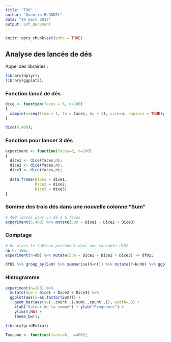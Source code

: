 ```yaml
---
title: "TD6"
author: "Quentin BLONDEL"
date: "10 mars 2017"
output: pdf_document
---
```


```r
knitr::opts_chunk$set(echo = TRUE)
```

## Analyse des lancés de dés

Appel des librairies :
```r
library(dplyr);
library(ggplot2);
```

### Fonction lancé de dés
```r
dice <- function(faces = 6, n=100)
{
  sample(x=seq(from = 1, to = faces, by = 1), size=n, replace = TRUE);
}

dice(6,400);
```

### Fonction pour lancer 3 dés
```r
experiment <- function(faces=6, n=100)
{
  dice1 <- dice(faces,n);
  dice2 <- dice(faces,n);
  dice3 <- dice(faces,n);
  
  data.frame(Dice1 = dice1,
             Dice2 = dice2,
             Dice3 = dice3)
}
```

### Somme des trois dés dans une nouvelle colonne "Sum"
```r
# 400 lancés pour un dé à 6 faces
experiment(6,400) %>% mutate(Sum = Dice1 + Dice2 + Dice3)
```

### Comptage
```r
# On place le tableau précédent dans une variable df02
nb <- 1E6;
experiment(n=nb) %>% mutate(Sum = Dice1 + Dice2 + Dice3) -> df02;

df02 %>% group_by(Sum) %>% summarise(N=n()) %>% mutate(P=N/nb) %>% ggplot(aes(x=as.factor(Sum), y=P)) + geom_point();
```

### Histogramme
```r
experiment(n=1E6) %>% 
  mutate(Sum = Dice1 + Dice2 + Dice3) %>%
  ggplot(aes(x=as.factor(Sum))) + 
    geom_bar(aes(y=(..count..)/sum(..count..)), width=.3) + 
    xlab("Valeur de la somme") + ylab("Fréquence") + 
    ylim(0,NA) + 
    theme_bw();
```

```r
library(gridExtra);

Toscane <- function(faces=6, n=400);
```